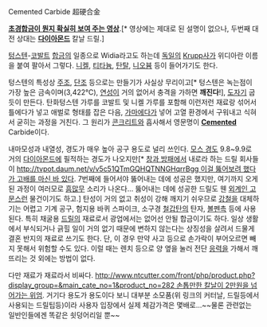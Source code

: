 Cemented Carbide
超硬合金

{{{#!html
<embed src='http://serviceapi.nmv.naver.com/flash/NFPlayer.swf?vid=7CE4C37FF6DEF0DDE479346FF3FB11FE605A&outKey=V1273159c80aa27a6d0f9124be76452bc7cd8d1719f044d6c80e7124be76452bc7cd8' wmode='transparent' width='500' height='408' allowScriptAccess='always' name='NFPlayer14155' id='NFPlayer14155' allowFullScreen='true' type='application/x-shockwave-flash' /><br>}}}
'''[[모순#s-2|초경합금이 뭔지 확실히 보여 주는 영상]]'''.[* 영상에는 제대로 된 설명이 없으나, 두번째 대전 상대는 '''[[다이아몬드]]''' 칼날 드릴.]

[[텅스텐]]-[[코발트]] [[합금]]의 일종으로 Widia라고도 하는데 [[독일]]의 [[티센크루프|Krupp]]사가 위디아란 이름을 붙여 팔아서 그렇다. [[니켈]], [[티타늄]], [[탄탈]], [[니오븀]] 등이 들어가기도 한다.

텅스텐의 특성상 [[주조]], [[단조]] 등으로는 만들기가 사실상 무리이고[* 텅스텐은 녹는점이 가장 높은 금속이며(3,422℃), [[연성]]이 거의 없어서 충격을 가하면 '''깨진다'''!], [[도자기]] 굽듯이 만든다. 탄화텅스텐 가루를 코발트 및 니켈 가루를 포함해 이런저런 재료랑 섞어서 틀에다가 넣고 애벌로 형태를 잡은 다음, [[가마]]에다가 넣어 고열 환경에서 구워내고 식혀서 굳히는 과정을 거친다. 그 원리가 [[콘크리트]]와 흡사해서 영문명이 '''[[시멘트|Cemented]]''' Carbide이다.

내마모성과 내열성, 경도가 매우 높아 공구 용도로 널리 쓰인다. [[모스 굳기계|모스 경도]] 9.8~9.9로 거의 [[다이아몬드]]에 필적하는 경도가 나오지만[* [[모순#s-2|창과 방패]]에서 내로라 하는 드릴 회사들이 [[http://tvpot.daum.net/v/v5c51QTmGQHQTNNGHqrrBgg 이걸 뚫어보려 했다가 고배를 마신 바 있다]]. 7번째에 들어서야 뚫어내는 데에 성공은 했지만, 여기까지 오게 된 과정이 여러모로 [[흠많무]] 소리가 나온다... 뚫어내는 데에 성공한 드릴도 웬 [[외계인 고문]]스런 물건이기도 하고.] 탄성이 거의 없고 취성이 강해 깨지기 쉬우므로 [[강철]]을 대체하기는 어렵고 기계 공구, 험지용 바퀴 스파이크, 소구경 [[철갑탄]]의 탄자, [[볼펜]]촉 등에 사용된다. 특히 채굴용 [[드릴]]의 재료로서 광업에서는 없어선 안될 합금이기도 하다. 일상 생활에서 부식되거나 긁힐 일이 거의 없기 때문에 변하지 않는다는 상징성을 살려서 드물게 결혼 반지의 재료로 쓰기도 한다. 단, 이 경우 만약 사고 등으로 손가락이 부어오르면 빼지 못해서 위험할 수도 있다. 이럴 때는 렌치 등으로 양 옆을 눌러 전단 [[응력]]을 가해서 깨뜨리는 것 외에는 방법이 없다.

다만 재료가 재료라서 비싸다. [[http://www.ntcutter.com/front/php/product.php?display_group=&main_cate_no=1&product_no=282 손톱만한 칼날이 2만원을 넘어가는 위엄]]. 거기다 용도가 용도이다 보니 대부분 소모품(위 링크의 커터날, 드릴등에서 사용되는 드릴팁등)이라 사용자 입장에서 실제 체감가격은 몇배로...~~물론 관련없는 일반인들에겐 똑같은 쇳덩어리일 뿐~~

